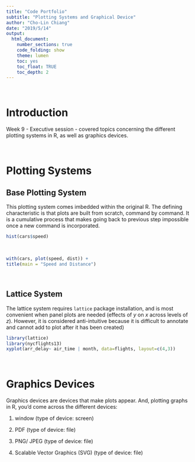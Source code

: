 ```yaml
---
title: "Code Portfolio"
subtitle: "Plotting Systems and Graphical Device"
author: "Cho-Lin Chiang"
date: "2019/5/14"
output:
  html_document:
    number_sections: true
    code_folding: show
    theme: lumen
    toc: yes
    toc_float: TRUE
    toc_depth: 2
---
```


<br> 

# Introduction

Week 9 - Executive session - covered topics concerning the different plotting systems in R, as well as graphics devices.

<br> 

# Plotting Systems

## Base Plotting System

This plotting system comes imbedded within the original R. The defining characteristic is that plots are built from scratch, command by command. It is a cumulative process that makes going back to previous step impossible once a new command is incorporated. 


```r
hist(cars$speed)
```

<br>

```r
with(cars, plot(speed, dist)) +
title(main = "Speed and Distance")
```

<br>

## Lattice System

The lattice system requires `lattice` package installation, and is most convenient when panel plots are needed (effects of *y* on *x* across levels of *z*). However, it is considered anti-intuitive because it is difficult to annotate and cannot add to plot after it has been created)

```r
library(lattice)
library(nycflights13)
xyplot(arr_delay~ air_time | month, data=flights, layout=c(4,3))
```

<br>

# Graphics Devices

Graphics devices are devices that make plots appear. And, plotting graphs in R, you'd come across the different devices:

1. window (type of device: screen)

2. PDF (type of device: file)

3. PNG/ JPEG (type of device: file)

4. Scalable Vector Graphics (SVG) (type of device: file)



```r

```

<br>

```r

```

<br>


